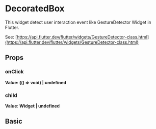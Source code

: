 
<Meta of={Stories} />

# DecoratedBox

This widget detect user interaction event like GestureDetector Widget in Flutter.

See: [https://api.flutter.dev/flutter/widgets/GestureDetector-class.html](https://api.flutter.dev/flutter/widgets/GestureDetector-class.html)

## Props

### onClick

**Value: (() => void) | undefined**

### child

**Value: Widget | undefined**

## Basic

<Story of={Stories.Basic} />
